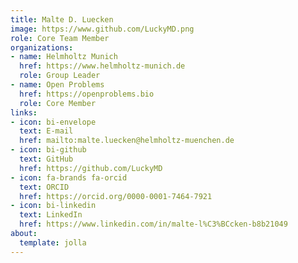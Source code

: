 ```yaml
---
title: Malte D. Luecken
image: https://www.github.com/LuckyMD.png
role: Core Team Member
organizations:
- name: Helmholtz Munich
  href: https://www.helmholtz-munich.de
  role: Group Leader
- name: Open Problems
  href: https://openproblems.bio
  role: Core Member
links:
- icon: bi-envelope
  text: E-mail
  href: mailto:malte.luecken@helmholtz-muenchen.de
- icon: bi-github
  text: GitHub
  href: https://github.com/LuckyMD
- icon: fa-brands fa-orcid
  text: ORCID
  href: https://orcid.org/0000-0001-7464-7921
- icon: bi-linkedin
  text: LinkedIn
  href: https://www.linkedin.com/in/malte-l%C3%BCcken-b8b21049
about:
  template: jolla
---
```


